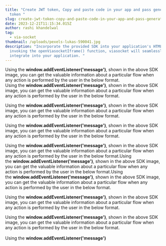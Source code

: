 ```yaml
---
title: "Create JWT token, Copy and paste code in your app and pass generated JWT
  token "
slug: create-jwt-token-copy-and-paste-code-in-your-app-and-pass-generated-jwt-token
date: 2023-12-21T11:15:34.015Z
author: rashi khandelwal
tag:
  - via-socket
thumbnail: /uploads/pexels-lukas-590041.jpg
description: "Incorporate the provided SDK into your application's HTML file. By
  invoking the openViasocketIframe() function, viasocket will seamlessly
  integrate into your application. "
---
```

Using the **window.addEventListener('message')**, shown in the above SDK image, you can get the valuable information about a particular flow when any action is performed by the user in the below format.\
Using the **window.addEventListener('message')**, shown in the above SDK image, you can get the valuable information about a particular flow when any action is performed by the user in the below format.

Using the **window.addEventListener('message')**, shown in the above SDK image, you can get the valuable information about a particular flow when any action is performed by the user in the below format.

Using the **window.addEventListener('message')**, shown in the above SDK image, you can get the valuable information about a particular flow when any action is performed by the user in the below format.

Using the **window.addEventListener('message')**, shown in the above SDK image, you can get the valuable information about a particular flow when any action is performed by the user in the below format.Using the **window.addEventListener('message')**, shown in the above SDK image, you can get the valuable information about a particular flow when any action is performed by the user in the below format.Using the **window.addEventListener('message')**, shown in the above SDK image, you can get the valuable information about a particular flow when any action is performed by the user in the below format.

Using the **window.addEventListener('message')**, shown in the above SDK image, you can get the valuable information about a particular flow when any action is performed by the user in the below format.

Using the **window.addEventListener('message')**, shown in the above SDK image, you can get the valuable information about a particular flow when any action is performed by the user in the below format.\
\
Using the **window.addEventListener('message')**